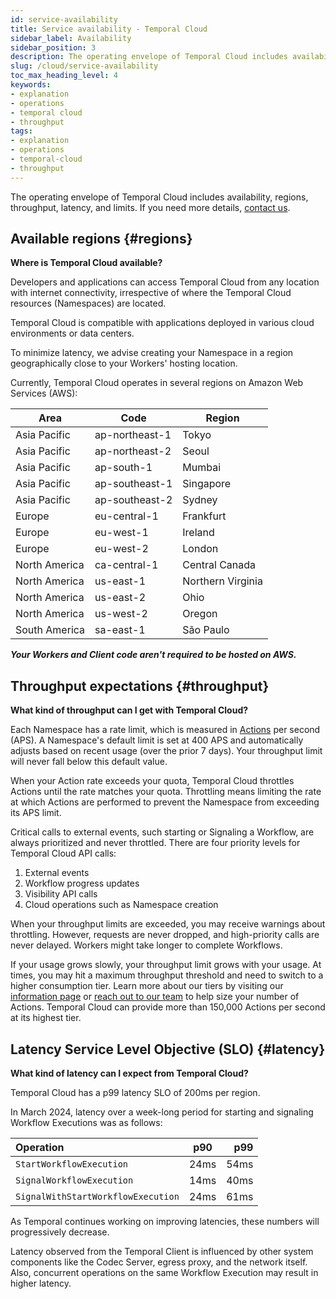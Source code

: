 ```yaml
---
id: service-availability
title: Service availability - Temporal Cloud
sidebar_label: Availability
sidebar_position: 3
description: The operating envelope of Temporal Cloud includes availability, regions, throughput, and latency.
slug: /cloud/service-availability
toc_max_heading_level: 4
keywords:
- explanation
- operations
- temporal cloud
- throughput
tags:
- explanation
- operations
- temporal-cloud
- throughput
---
```



The operating envelope of Temporal Cloud includes availability, regions, throughput, latency, and limits.
If you need more details, [contact us](https://pages.temporal.io/contact-us).

## Available regions {#regions}

**Where is Temporal Cloud available?**

Developers and applications can access Temporal Cloud from any location with internet connectivity, irrespective of where the Temporal Cloud resources (Namespaces) are located.

Temporal Cloud is compatible with applications deployed in various cloud environments or data centers.

To minimize latency, we advise creating your Namespace in a region geographically close to your Workers' hosting location.

Currently, Temporal Cloud operates in several regions on Amazon Web Services (AWS):

| Area          | Code           | Region            |
| ------------- | -------------- | ----------------- |
| Asia Pacific  | ap-northeast-1 | Tokyo             |
| Asia Pacific  | ap-northeast-2 | Seoul             |
| Asia Pacific  | ap-south-1     | Mumbai            |
| Asia Pacific  | ap-southeast-1 | Singapore         |
| Asia Pacific  | ap-southeast-2 | Sydney            |
| Europe        | eu-central-1   | Frankfurt         |
| Europe        | eu-west-1      | Ireland           |
| Europe        | eu-west-2      | London            |
| North America | ca-central-1   | Central Canada    |
| North America | us-east-1      | Northern Virginia |
| North America | us-east-2      | Ohio              |
| North America | us-west-2      | Oregon            |
| South America | sa-east-1      | São Paulo         |

_**Your Workers and Client code aren't required to be hosted on AWS.**_

## Throughput expectations {#throughput}

**What kind of throughput can I get with Temporal Cloud?**

Each Namespace has a rate limit, which is measured in [Actions](/cloud/pricing#action) per second (APS).
A Namespace's default limit is set at 400 APS and automatically adjusts based on recent usage (over the prior 7 days).
Your throughput limit will never fall below this default value.

When your Action rate exceeds your quota, Temporal Cloud throttles Actions until the rate matches your quota.
Throttling means limiting the rate at which Actions are performed to prevent the Namespace from exceeding its APS limit.

Critical calls to external events, such starting or Signaling a Workflow, are always prioritized and never throttled.
There are four priority levels for Temporal Cloud API calls:
1. External events
2. Workflow progress updates
3. Visibility API calls
4. Cloud operations such as Namespace creation

When your throughput limits are exceeded, you may receive warnings about throttling.
However, requests are never dropped, and high-priority calls are never delayed.
Workers might take longer to complete Workflows.

If your usage grows slowly, your throughput limit grows with your usage.
At times, you may hit a maximum throughput threshold and need to switch to a higher consumption tier.
Learn more about our tiers by visiting our [information page](/cloud/pricing#action) or [reach out to our team](https://pages.temporal.io/contact-us) to help size your number of Actions.
Temporal Cloud can provide more than 150,000 Actions per second at its highest tier.

## Latency Service Level Objective (SLO) {#latency}

**What kind of latency can I expect from Temporal Cloud?**

Temporal Cloud has a p99 latency SLO of 200ms per region.

In March 2024, latency over a week-long period for starting and signaling Workflow Executions was as follows:

| Operation                          | p90  |  p99 |
| :--------------------------------- | :--: | ---: |
| `StartWorkflowExecution`           | 24ms | 54ms |
| `SignalWorkflowExecution`          | 14ms | 40ms |
| `SignalWithStartWorkflowExecution` | 24ms | 61ms |

As Temporal continues working on improving latencies, these numbers will progressively decrease.

Latency observed from the Temporal Client is influenced by other system components like the Codec Server, egress proxy, and the network itself.
Also, concurrent operations on the same Workflow Execution may result in higher latency.

